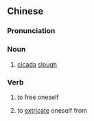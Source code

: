 {{also|蝉蜕}}
==Chinese==
{{zh-forms|s=蝉蜕}}

===Pronunciation===
{{zh-pron
|m=chántuì
|c=sim4 teoi3
|cat=n,v
}}

===Noun===
{{zh-noun}}

# [[cicada]] [[slough]]

===Verb===
{{zh-verb}}

# {{lb|zh|figurative}} to free oneself
# to [[extricate]] oneself from